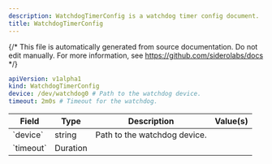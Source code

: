 ```yaml
---
description: WatchdogTimerConfig is a watchdog timer config document.
title: WatchdogTimerConfig
---
```


{/*
This file is automatically generated from source documentation.
Do not edit manually. For more information, see https://github.com/siderolabs/docs
*/}










```yaml
apiVersion: v1alpha1
kind: WatchdogTimerConfig
device: /dev/watchdog0 # Path to the watchdog device.
timeout: 2m0s # Timeout for the watchdog.
```


<table>
  <thead>
    <tr>
      <th>Field</th>
      <th>Type</th>
      <th>Description</th>
      <th>Value(s)</th>
    </tr>
  </thead>
  <tbody>
    <tr>
      <td>`device`</td>
      <td>string</td>
      <td>Path to the watchdog device. </td>
      <td></td>
    </tr>
    <tr>
      <td>`timeout`</td>
      <td>Duration</td>
      <td></td>
      <td></td>
    </tr>
  </tbody>
</table>





